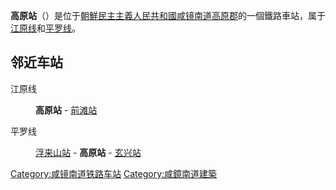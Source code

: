 {{朝鮮半島車站資訊
|公司色 = red
|文字色 = 
|站名 = 高原站
|圖片 = 
|pxl = 
|圖片說明 =
|前一站1 = 
|前一站距離1 = 
|後一站距離1 = 7.5
|後一站1 = [[前滩站|前滩]]
|距離1 = 0.0
|起點站1 = 高原
|所屬路線1 = [[江原线|江原线]]
|前一站2 = [[浮来山站|浮来山]]
|前一站距離2 = 6.7
|後一站距離2 = 5.0
|後一站2 = [[玄兴站|玄兴]]
|距離2 = 231.7
|起點站2 = [[平壤站|平壤]]
|所屬路線2 = [[平罗线|平罗线]]
|諺文 = 고원역
|朝鮮漢字 = 高原驛
|文觀部式 = Gowon-yeok
|馬-賴式 = Kowŏn-yŏk
|副站名 = 
|車站編號 = 
|停站路線數 = 2
|所屬公司 = [[朝鲜民主主义人民共和国铁道省|朝鲜民主主义人民共和国铁道省]]
|所在地 =[[咸镜南道|咸镜南道]][[高原郡|高原郡]]
|車站構造 = 地面车站
|月台配置 = 
|啟用年月日 =
|廢站年月日 = 
|上下車人次 = 
|統計年度 = 
|轉車 = 
|備註 = 
|全寬備註 = 
}}

'''高原站'''（{{kor|名=北|諺=고원역|漢=高原驛|羅=Kowŏn yŏk|f=y}}）是位于[[朝鮮民主主義人民共和國|朝鮮民主主義人民共和國]][[咸镜南道|咸镜南道]][[高原郡|高原郡]]的一個鐵路車站，属于[[江原线|江原线]]和[[平罗线|平罗线]]。
==邻近车站==
江原线

:'''高原站''' - [[前滩站|前滩站]]

平罗线

:[[浮来山站|浮来山站]] - '''高原站''' - [[玄兴站|玄兴站]]

{{平罗线}}
{{江原线}}
{{朝鲜铁路小作品}}
{{DEFAULTSORT:Gowon}}
[[Category:咸镜南道铁路车站|Category:咸镜南道铁路车站]]
[[Category:咸鏡南道建築|Category:咸鏡南道建築]]